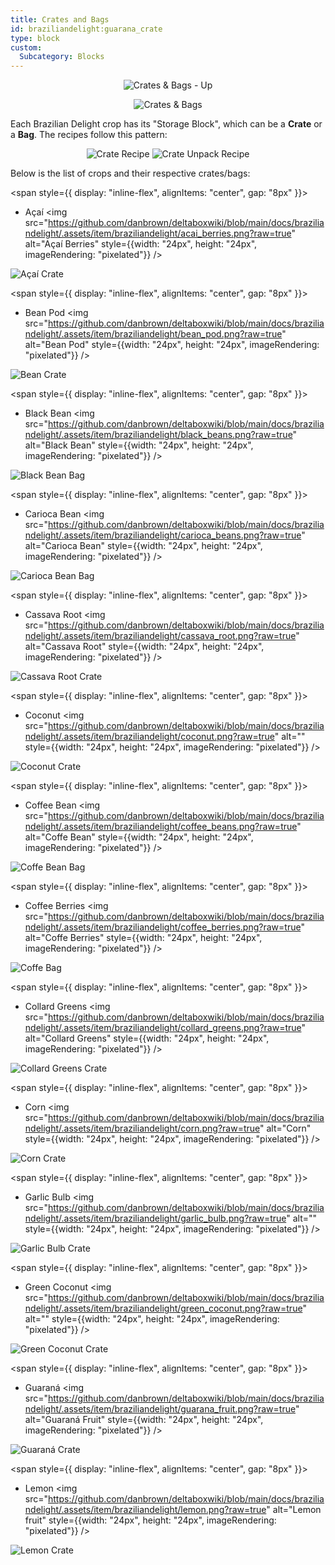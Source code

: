```yaml
---
title: Crates and Bags
id: braziliandelight:guarana_crate
type: block
custom:
  Subcategory: Blocks
---
```


<p align="center">
    <img src="https://github.com/danbrown/deltaboxwiki/blob/main/docs/braziliandelight/.assets/images/brazilliandelight/others/crates_N_bags_up.png?raw=true"
        alt="Crates & Bags - Up"
    />
</p>
<p align="center">
    <img src="https://github.com/danbrown/deltaboxwiki/blob/main/docs/braziliandelight/.assets/images/brazilliandelight/others/crates_N_bags.png?raw=true"
        alt="Crates & Bags"
    />
</p>

Each Brazilian Delight crop has its "Storage Block", which can be a **Crate** or a **Bag**. The recipes follow this pattern:

<p align="center">
    <img src="https://github.com/danbrown/deltaboxwiki/blob/main/docs/braziliandelight/.assets/images/brazilliandelight/others/crate_craft_demonstration.png?raw=true" alt="Crate Recipe" style={{width: "247px", height: "134px", imageRendering: "pixelated", marginRight: "8px"}}/>
    <img src="https://github.com/danbrown/deltaboxwiki/blob/main/docs/braziliandelight/.assets/images/brazilliandelight/others/crate_uncraft_demonstration.png?raw=true" alt="Crate Unpack Recipe" style={{width: "247px", height: "134px", imageRendering: "pixelated", marginLeft: "8px"}}/>
</p>

Below is the list of crops and their respective crates/bags:

<span style={{ display: "inline-flex", alignItems: "center", gap: "8px" }}>
  - Açaí
  <img src="https://github.com/danbrown/deltaboxwiki/blob/main/docs/braziliandelight/.assets/item/braziliandelight/acai_berries.png?raw=true" alt="Açaí Berries" style={{width: "24px", height: "24px", imageRendering: "pixelated"}} />
</span>
<p align="left">
    <img src="https://github.com/danbrown/deltaboxwiki/blob/main/docs/braziliandelight/.assets/blocks/braziliandelight/crates/acai_crate_block.png?raw=true" alt="Açaí Crate" style={{width: "128px", height: "128px", imageRendering: "pixelated"}}/>
</p>

<span style={{ display: "inline-flex", alignItems: "center", gap: "8px" }}>
  - Bean Pod
  <img src="https://github.com/danbrown/deltaboxwiki/blob/main/docs/braziliandelight/.assets/item/braziliandelight/bean_pod.png?raw=true" alt="Bean Pod" style={{width: "24px", height: "24px", imageRendering: "pixelated"}} />
</span>
<p align="left">
    <img src="https://github.com/danbrown/deltaboxwiki/blob/main/docs/braziliandelight/.assets/blocks/braziliandelight/crates/bean_pod_crate_block.png?raw=true" alt="Bean Crate" style={{width: "128px", height: "128px", imageRendering: "pixelated"}}/>
</p>

<span style={{ display: "inline-flex", alignItems: "center", gap: "8px" }}>
  - Black Bean
  <img src="https://github.com/danbrown/deltaboxwiki/blob/main/docs/braziliandelight/.assets/item/braziliandelight/black_beans.png?raw=true" alt="Black Bean" style={{width: "24px", height: "24px", imageRendering: "pixelated"}} />
</span>
<p align="left">
    <img src="https://github.com/danbrown/deltaboxwiki/blob/main/docs/braziliandelight/.assets/blocks/braziliandelight/crates/black_beans_bag_block.png?raw=true" alt="Black Bean Bag" style={{width: "128px", height: "128px", imageRendering: "pixelated"}}/>
</p>

<span style={{ display: "inline-flex", alignItems: "center", gap: "8px" }}>
  - Carioca Bean
  <img src="https://github.com/danbrown/deltaboxwiki/blob/main/docs/braziliandelight/.assets/item/braziliandelight/carioca_beans.png?raw=true" alt="Carioca Bean" style={{width: "24px", height: "24px", imageRendering: "pixelated"}} />
</span>
<p align="left">
    <img src="https://github.com/danbrown/deltaboxwiki/blob/main/docs/braziliandelight/.assets/blocks/braziliandelight/crates/carioca_beans_bag_block.png?raw=true" alt="Carioca Bean Bag" style={{width: "128px", height: "128px", imageRendering: "pixelated"}}/>
</p>

<span style={{ display: "inline-flex", alignItems: "center", gap: "8px" }}>
  - Cassava Root
  <img src="https://github.com/danbrown/deltaboxwiki/blob/main/docs/braziliandelight/.assets/item/braziliandelight/cassava_root.png?raw=true" alt="Cassava Root" style={{width: "24px", height: "24px", imageRendering: "pixelated"}} />
</span>
<p align="left">
    <img src="https://github.com/danbrown/deltaboxwiki/blob/main/docs/braziliandelight/.assets/blocks/braziliandelight/crates/cassava_crate_block.png?raw=true" alt="Cassava Root Crate" style={{width: "128px", height: "128px", imageRendering: "pixelated"}}/>
</p>

<span style={{ display: "inline-flex", alignItems: "center", gap: "8px" }}>
  - Coconut
  <img src="https://github.com/danbrown/deltaboxwiki/blob/main/docs/braziliandelight/.assets/item/braziliandelight/coconut.png?raw=true" alt="" style={{width: "24px", height: "24px", imageRendering: "pixelated"}} />
</span>
<p align="left">
    <img src="https://github.com/danbrown/deltaboxwiki/blob/main/docs/braziliandelight/.assets/blocks/braziliandelight/crates/coconut_crate_block.png?raw=true" alt="Coconut Crate" style={{width: "128px", height: "128px", imageRendering: "pixelated"}}/>
</p>

<span style={{ display: "inline-flex", alignItems: "center", gap: "8px" }}>
  - Coffee Bean
  <img src="https://github.com/danbrown/deltaboxwiki/blob/main/docs/braziliandelight/.assets/item/braziliandelight/coffee_beans.png?raw=true" alt="Coffe Bean" style={{width: "24px", height: "24px", imageRendering: "pixelated"}} />
</span>
<p align="left">
    <img src="https://github.com/danbrown/deltaboxwiki/blob/main/docs/braziliandelight/.assets/blocks/braziliandelight/crates/coffee_beans_bag_block.png?raw=true" alt="Coffe Bean Bag" style={{width: "128px", height: "128px", imageRendering: "pixelated"}}/>
</p>

<span style={{ display: "inline-flex", alignItems: "center", gap: "8px" }}>
  - Coffee Berries
  <img src="https://github.com/danbrown/deltaboxwiki/blob/main/docs/braziliandelight/.assets/item/braziliandelight/coffee_berries.png?raw=true" alt="Coffe Berries" style={{width: "24px", height: "24px", imageRendering: "pixelated"}} />
</span>
<p align="left">
    <img src="https://github.com/danbrown/deltaboxwiki/blob/main/docs/braziliandelight/.assets/blocks/braziliandelight/crates/coffee_berries_crate_block.png?raw=true" alt="Coffe Bag" style={{width: "128px", height: "128px", imageRendering: "pixelated"}}/>
</p>

<span style={{ display: "inline-flex", alignItems: "center", gap: "8px" }}>
  - Collard Greens
  <img src="https://github.com/danbrown/deltaboxwiki/blob/main/docs/braziliandelight/.assets/item/braziliandelight/collard_greens.png?raw=true" alt="Collard Greens" style={{width: "24px", height: "24px", imageRendering: "pixelated"}} />
</span>
<p align="left">
    <img src="https://github.com/danbrown/deltaboxwiki/blob/main/docs/braziliandelight/.assets/blocks/braziliandelight/crates/collard_greens_crate_block.png?raw=true" alt="Collard Greens Crate" style={{width: "128px", height: "128px", imageRendering: "pixelated"}}/>
</p>

<span style={{ display: "inline-flex", alignItems: "center", gap: "8px" }}>
  - Corn
  <img src="https://github.com/danbrown/deltaboxwiki/blob/main/docs/braziliandelight/.assets/item/braziliandelight/corn.png?raw=true" alt="Corn" style={{width: "24px", height: "24px", imageRendering: "pixelated"}} />
</span>
<p align="left">
    <img src="https://github.com/danbrown/deltaboxwiki/blob/main/docs/braziliandelight/.assets/blocks/braziliandelight/crates/corn_crate_block.png?raw=true" alt="Corn Crate" style={{width: "128px", height: "128px", imageRendering: "pixelated"}}/>
</p>

<span style={{ display: "inline-flex", alignItems: "center", gap: "8px" }}>
  - Garlic Bulb
  <img src="https://github.com/danbrown/deltaboxwiki/blob/main/docs/braziliandelight/.assets/item/braziliandelight/garlic_bulb.png?raw=true" alt="" style={{width: "24px", height: "24px", imageRendering: "pixelated"}} />
</span>
<p align="left">
    <img src="https://github.com/danbrown/deltaboxwiki/blob/main/docs/braziliandelight/.assets/blocks/braziliandelight/crates/garlic_bulb_crate_block.png?raw=true" alt="Garlic Bulb Crate" style={{width: "128px", height: "128px", imageRendering: "pixelated"}}/>
</p>

<span style={{ display: "inline-flex", alignItems: "center", gap: "8px" }}>
  - Green Coconut
  <img src="https://github.com/danbrown/deltaboxwiki/blob/main/docs/braziliandelight/.assets/item/braziliandelight/green_coconut.png?raw=true" alt="" style={{width: "24px", height: "24px", imageRendering: "pixelated"}} />
</span>
<p align="left">
    <img src="https://github.com/danbrown/deltaboxwiki/blob/main/docs/braziliandelight/.assets/blocks/braziliandelight/crates/green_coconut_crate_block.png?raw=true" alt="Green Coconut Crate" style={{width: "128px", height: "128px", imageRendering: "pixelated"}}/>
</p>

<span style={{ display: "inline-flex", alignItems: "center", gap: "8px" }}>
  - Guaraná 
  <img src="https://github.com/danbrown/deltaboxwiki/blob/main/docs/braziliandelight/.assets/item/braziliandelight/guarana_fruit.png?raw=true" alt="Guaraná Fruit" style={{width: "24px", height: "24px", imageRendering: "pixelated"}} />
</span>
<p align="left">
    <img src="https://github.com/danbrown/deltaboxwiki/blob/main/docs/braziliandelight/.assets/blocks/braziliandelight/crates/guarana_fruit_crate_block.png?raw=true" alt="Guaraná Crate" style={{width: "128px", height: "128px", imageRendering: "pixelated"}}/>
</p>

<span style={{ display: "inline-flex", alignItems: "center", gap: "8px" }}>
  - Lemon
  <img src="https://github.com/danbrown/deltaboxwiki/blob/main/docs/braziliandelight/.assets/item/braziliandelight/lemon.png?raw=true" alt="Lemon fruit" style={{width: "24px", height: "24px", imageRendering: "pixelated"}} />
</span>
<p align="left">
    <img src="https://github.com/danbrown/deltaboxwiki/blob/main/docs/braziliandelight/.assets/blocks/braziliandelight/crates/lemon_crate_block.png?raw=true" alt="Lemon Crate" style={{width: "128px", height: "128px", imageRendering: "pixelated"}}/>
</p>